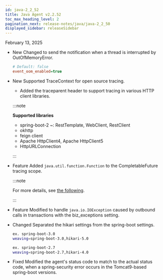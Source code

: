 ```yaml
---
id: java-2_2_52
title: Java Agent v2.2.52
toc_max_heading_level: 2
pagination_next: release-notes/java/java-2_2_50
displayed_sidebar: releaseSidebar
---
```


February 13, 2025

- <Status priority='1'>New</Status> Changed to send the notification when a thread is interrupted by OutOfMemoryError.

  ```ini
  # Default: false  
  event_oom_enabled=true  
  ```

- <Status priority='1'>New</Status> Supported TraceContext for open source tracing.

  - Added the traceparent header to support tracing in various HTTP client libraries.

  :::note 

  **Supported libraries**

  - spring-boot-2 ~: RestTemplate, WebClient, RestClient
  - okhttp
  - feign client
  - Apache HttpClient4, Apache HttpClient5
  - HttpURLConnection

  :::

- <Status priority='1'>Feature</Status> Added `java.util.function.Function` to the CompletableFuture tracing scope.

  :::note 

  For more details, see [the following](/java/async-tracking#completablefuture). 

  :::

- <Status priority='1'>Feature</Status> Modified to handle `java.io.IOException` caused by outbound calls in transactions with the biz_exceptions setting.

- <Status priority='1'>Changed</Status> Separated the hikari settings from the spring-boot settings.

  ```bash
  ex. spring-boot-3.0  
  weaving=spring-boot-3.0,hikari-5.0  

  ex. spring-boot-2.7  
  weaving=spring-boot-2.7,hikari-4.0  
  ```

- <Status priority='0'>Fixed</Status> Modified the agent's status code to match to the actual status code, when a spring-security error occurs in the Tomcat9-based spring-boot versions.


<DownloadJava ver="2.2.52" />
